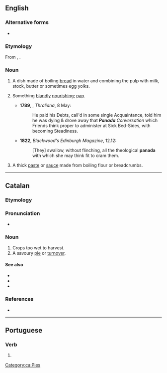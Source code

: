 ==English==

===Alternative forms===
* {{alter|en|panade|panado}}

===Etymology===
From {{der|en|es|pan|t=bread}}, {{der|en|it|panata|t=panada}}.

===Noun===
{{en-noun|~}}

# {{lb|en|cookery}} A dish made of boiling [[bread]] in water and combining the pulp with milk, stock, butter or sometimes egg yolks. {{defdate|from 16th c.}}
# {{lb|en|obsolete|figurative}} Something [[blandly]] [[nourishing]]; [[pap]]. {{defdate|18th–19th c.}}
#*'''1789''', {{w|Hester Thrale Piozzi}}, ''Thraliana'', 8 May:
#*:He paid his Debts, call'd in some single Acquaintance, told him he was dying & drove away that '''''Panada''' Conversation'' which Friends think proper to administer at Sick Bed-Sides, with becoming Steadiness.
#*'''1822''', ''Blackwood's Edinburgh Magazine'', 12.12:
#*:[They] swallow, without flinching, all the theological '''panada''' with which she may think fit to cram them.
# A thick [[paste]] or [[sauce]] made from boiling flour or breadcrumbs. {{defdate|from 19th c.}}

----

==Catalan==
{{wikipedia|lang=ca}}
===Etymology===
{{af|ca|pa|-ada}}

===Pronunciation===
* {{ca-IPA}}

===Noun===
{{ca-noun|f}}

# Crops too wet to harvest.
# A savoury [[pie]] or [[turnover]].

====See also====
* {{l|ca|casqueta}}
* {{l|ca|cocarroi}}
* {{l|ca|pastisset}}

===References===
* {{R:GDLC}}

[[Category:ca:Pies]]

----

==Portuguese==

===Verb===
{{pt-pp|panad|panar}}

# {{pt-verb-form-of|panar}}